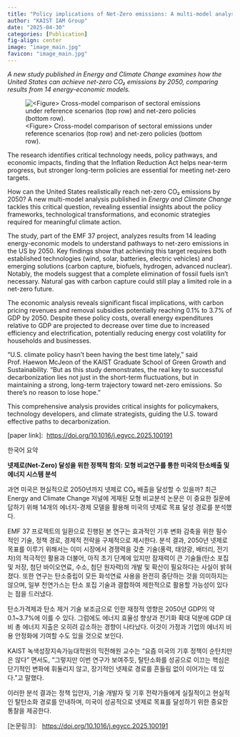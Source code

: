 ```yaml
---
title: "Policy implications of Net-Zero emissions: A multi-model analysis of United States emissions and energy system impacts"
author: "KAIST IAM Group"
date: "2025-04-30"
categories: [Publication]
fig-align: center
image: "image_main.jpg"
favicon: "image_main.jpg"
---
```


*A new study published in Energy and Climate Change examines how the United States can achieve net-zero CO₂ emissions by 2050, comparing results from 14 energy-economic models.*

![\<Figure\> Cross-model comparison of sectoral emissions under reference scenarios (top row) and net-zero policies (bottom row).](image_main.jpg){fig-align="center"}

The research identifies critical technology needs, policy pathways, and economic impacts, finding that the Inflation Reduction Act helps near-term progress, but stronger long-term policies are essential for meeting net-zero targets.

How can the United States realistically reach net-zero CO₂ emissions by 2050? A new multi-model analysis published in *Energy and Climate Change* tackles this critical question, revealing essential insights about the policy frameworks, technological transformations, and economic strategies required for meaningful climate action.

The study, part of the EMF 37 project, analyzes results from 14 leading energy-economic models to understand pathways to net-zero emissions in the US by 2050. Key findings show that achieving this target requires both established technologies (wind, solar, batteries, electric vehicles) and emerging solutions (carbon capture, biofuels, hydrogen, advanced nuclear). Notably, the models suggest that a complete elimination of fossil fuels isn't necessary. Natural gas with carbon capture could still play a limited role in a net-zero future.

The economic analysis reveals significant fiscal implications, with carbon pricing revenues and removal subsidies potentially reaching 0.1% to 3.7% of GDP by 2050. Despite these policy costs, overall energy expenditures relative to GDP are projected to decrease over time due to increased efficiency and electrification, potentially reducing energy cost volatility for households and businesses.

"U.S. climate policy hasn't been having the best time lately," said Prof. Haewon McJeon of the KAIST Graduate School of Green Growth and Sustainability. "But as this study demonstrates, the real key to successful decarbonization lies not just in the short-term fluctuations, but in maintaining a strong, long-term trajectory toward net-zero emissions. So there's no reason to lose hope."

This comprehensive analysis provides critical insights for policymakers, technology developers, and climate strategists, guiding the U.S. toward effective paths to decarbonization.

\[paper link\]:  <https://doi.org/10.1016/j.egycc.2025.100191>

한국어 요약

**넷제로(Net-Zero) 달성을 위한 정책적 함의: 모형 비교연구를 통한 미국의 탄소배출 및 에너지 시스템 분석**

과연 미국은 현실적으로 2050년까지 넷제로 CO₂ 배출을 달성할 수 있을까? 최근 Energy and Climate Change 저널에 게재된 모형 비교분석 논문은 이 중요한 질문에 답하기 위해 14개의 에너지-경제 모델을 활용해 미국의 넷제로 목표 달성 경로를 분석했다.

EMF 37 프로젝트의 일환으로 진행된 본 연구는 효과적인 기후 변화 감축을 위한 필수적인 기술, 정책 경로, 경제적 전략을 구체적으로 제시한다. 분석 결과, 2050년 넷제로 목표를 이루기 위해서는 이미 시장에서 경쟁력을 갖춘 기술(풍력, 태양광, 배터리, 전기차)의 적극적인 활용과 더불어, 아직 초기 단계에 있지만 잠재력이 큰 기술들(탄소 포집 및 저장, 첨단 바이오연료, 수소, 첨단 원자력)의 개발 및 확산이 필요하다는 사실이 밝혀졌다. 또한 연구는 탄소중립이 모든 화석연료 사용을 완전히 중단하는 것을 의미하지는 않으며, 일부 천연가스는 탄소 포집 기술과 결합하여 제한적으로 활용할 가능성이 있다는 점을 드러냈다.

탄소가격제과 탄소 제거 기술 보조금으로 인한 재정적 영향은 2050년 GDP의 약 0.1\~3.7%에 이를 수 있다. 그럼에도 에너지 효율성 향상과 전기화 확대 덕분에 GDP 대비 총 에너지 지출은 오히려 감소하는 경향이 나타났다. 이것이 가정과 기업의 에너지 비용 안정화에 기여할 수도 있을 것으로 보인다.

KAIST 녹색성장지속가능대학원의 믹전해원 교수는 “요즘 미국의 기후 정책이 순탄치만은 않다” 면서도, “그렇지만 이번 연구가 보여주듯, 탈탄소화를 성공으로 이끄는 핵심은 단기적인 변화에 휘둘리지 않고, 장기적인 넷제로 경로를 흔들림 없이 이어가는 데 있다.”고 말했다.

이러한 분석 결과는 정책 입안자, 기술 개발자 및 기후 전략가들에게 실질적이고 현실적인 탈탄소화 경로를 안내하며, 미국이 성공적으로 넷제로 목표를 달성하기 위한 중요한 통찰을 제공한다.

\[논문링크\]:   <https://doi.org/10.1016/j.egycc.2025.100191>
